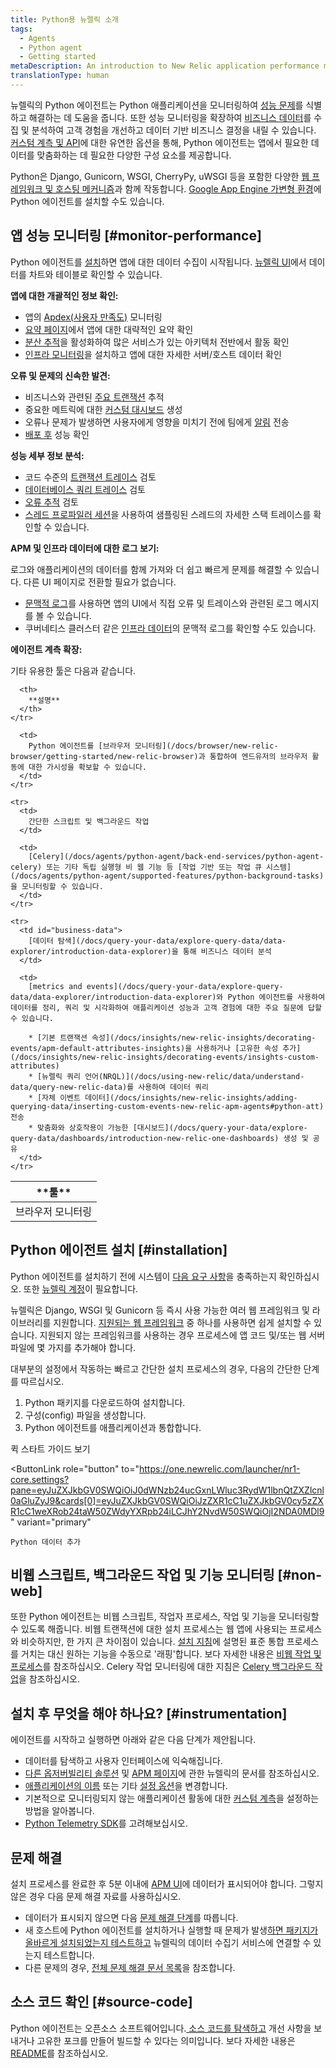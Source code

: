 ```yaml
---
title: Python용 뉴렐릭 소개
tags:
  - Agents
  - Python agent
  - Getting started
metaDescription: An introduction to New Relic application performance monitoring (APM) for Python applications.
translationType: human
---
```


뉴렐릭의 Python 에이전트는 Python 애플리케이션을 모니터링하여 [성능 문제](#monitor-performance)를 식별하고 해결하는 데 도움을 줍니다. 또한 성능 모니터링을 확장하여 [비즈니스 데이터](#business-data)를 수집 및 분석하여 고객 경험을 개선하고 데이터 기반 비즈니스 결정을 내릴 수 있습니다. [커스텀 계측 및 API](/docs/agents/python-agent/custom-instrumentation/python-custom-instrumentation)에 대한 유연한 옵션을 통해, Python 에이전트는 앱에서 필요한 데이터를 맞춤화하는 데 필요한 다양한 구성 요소를 제공합니다.

Python은 Django, Gunicorn, WSGI, CherryPy, uWSGI 등을 포함한 다양한 [웹 프레임워크 및 호스팅 메커니즘](/docs/agents/python-agent/getting-started/instrumented-python-packages)과 함께 작동합니다. [Google App Engine 가변형 환경](/docs/agents/python-agent/hosting-services/install-new-relic-python-agent-gae-flexible-environment)에 Python 에이전트를 설치할 수도 있습니다.

## 앱 성능 모니터링 [#monitor-performance]

Python 에이전트를 [설치](#installation)하면 앱에 대한 데이터 수집이 시작됩니다. [뉴렐릭 UI](/docs/new-relic-one/use-new-relic-one/get-started/introduction-new-relic-one)에서 데이터를 차트와 테이블로 확인할 수 있습니다.

**앱에 대한 개괄적인 정보 확인:**

* 앱의 [Apdex(사용자 만족도)](/docs/apm/new-relic-apm/apdex/apdex-measuring-user-satisfaction) 모니터링
* [요약 페이지](/docs/apm/applications-menu/monitoring/apm-overview-page)에서 앱에 대한 대략적인 요약 확인
* [분산 추적](/docs/apm/distributed-tracing/getting-started/introduction-distributed-tracing)을 활성화하여 많은 서비스가 있는 아키텍처 전반에서 활동 확인
* [인프라 모니터링](/docs/infrastructure/new-relic-infrastructure/getting-started/introduction-new-relic-infrastructure)을 설치하고 앱에 대한 자세한 서버/호스트 데이터 확인

**오류 및 문제의 신속한 발견:**

* 비즈니스와 관련된 [주요 트랜잭션](/docs/apm/transactions/key-transactions/key-transactions-tracking-important-transactions-or-events) 추적
* 중요한 메트릭에 대한 [커스텀 대시보드](/docs/dashboards/new-relic-dashboards/custom-dashboards/custom-dashboards) 생성
* 오류나 문제가 발생하면 사용자에게 영향을 미치기 전에 팀에게 [알림](/docs/alerts/alert-policies/understanding-alert-policies/alerting-new-relic) 전송
* [배포 후](/docs/apm/applications-menu/events/deployments-page) 성능 확인

**성능 세부 정보 분석:**

* 코드 수준의 [트랜잭션 트레이스](/docs/apm/transactions/transaction-traces/transaction-traces) 검토
* [데이터베이스 쿼리 트레이스](/apm/transactions/transaction-traces/troubleshoot-sql-statements) 검토
* [오류 추적](/docs/apm/applications-menu/events/view-apm-error-analytics) 검토
* [스레드 프로파일러 세션](/docs/apm/applications-menu/events/thread-profiler-tool)을 사용하여 샘플링된 스레드의 자세한 스택 트레이스를 확인할 수 있습니다.

**APM 및 인프라 데이터에 대한 로그 보기:**

로그와 애플리케이션의 데이터를 함께 가져와 더 쉽고 빠르게 문제를 해결할 수 있습니다. 다른 UI 페이지로 전환할 필요가 없습니다.

* [문맥적 로그](/docs/logs/logs-context/configure-logs-context-python/)를 사용하면 앱의 UI에서 직접 오류 및 트레이스와 관련된 로그 메시지를 볼 수 있습니다.
* 쿠버네티스 클러스터 같은 [인프라 데이터](/docs/logs/forward-logs/forward-your-logs-using-infrastructure-agent/)의 문맥적 로그를 확인할 수도 있습니다.

**에이전트 계측 확장:**

기타 유용한 툴은 다음과 같습니다.

<table>
  <thead>
    <tr>
      <th style={{ width: "200px" }}>
        **툴**
      </th>

      <th>
        **설명**
      </th>
    </tr>
  </thead>

  <tbody>
    <tr>
      <td>
        브라우저 모니터링
      </td>

      <td>
        Python 에이전트를 [브라우저 모니터링](/docs/browser/new-relic-browser/getting-started/new-relic-browser)과 통합하여 엔드유저의 브라우저 활동에 대한 가시성을 확보할 수 있습니다.
      </td>
    </tr>

    <tr>
      <td>
        간단한 스크립트 및 백그라운드 작업
      </td>

      <td>
        [Celery](/docs/agents/python-agent/back-end-services/python-agent-celery) 또는 기타 독립 실행형 비 웹 기능 등 [작업 기반 또는 작업 큐 시스템](/docs/agents/python-agent/supported-features/python-background-tasks)을 모니터링할 수 있습니다.
      </td>
    </tr>

    <tr>
      <td id="business-data">
        [데이터 탐색](/docs/query-your-data/explore-query-data/data-explorer/introduction-data-explorer)을 통해 비즈니스 데이터 분석
      </td>

      <td>
        [metrics and events](/docs/query-your-data/explore-query-data/data-explorer/introduction-data-explorer)와 Python 에이전트를 사용하여 데이터를 정리, 쿼리 및 시각화하여 애플리케이션 성능과 고객 경험에 대한 주요 질문에 답할 수 있습니다.

        * [기본 트랜잭션 속성](/docs/insights/new-relic-insights/decorating-events/apm-default-attributes-insights)을 사용하거나 [고유한 속성 추가](/docs/insights/new-relic-insights/decorating-events/insights-custom-attributes)
        * [뉴렐릭 쿼리 언어(NRQL)](/docs/using-new-relic/data/understand-data/query-new-relic-data)를 사용하여 데이터 쿼리
        * [자체 이벤트 데이터](/docs/insights/new-relic-insights/adding-querying-data/inserting-custom-events-new-relic-apm-agents#python-att) 전송
        * 맞춤화와 상호작용이 가능한 [대시보드](/docs/query-your-data/explore-query-data/dashboards/introduction-new-relic-one-dashboards) 생성 및 공유
      </td>
    </tr>
  </tbody>
</table>

## Python 에이전트 설치 [#installation]

Python 에이전트를 설치하기 전에 시스템이 [다음 요구 사항](/docs/agents/python-agent/getting-started/compatibility-requirements-python-agent)을 충족하는지 확인하십시오. 또한 [뉴렐릭 계정](https://newrelic.com/signup)이 필요합니다.

뉴렐릭은 Django, WSGI 및 Gunicorn 등 즉시 사용 가능한 여러 웹 프레임워크 및 라이브러리를 지원합니다. [지원되는 웹 프레임워크](/docs/agents/python-agent/getting-started/instrumented-python-packages) 중 하나를 사용하면 쉽게 설치할 수 있습니다. 지원되지 않는 프레임워크를 사용하는 경우 프로세스에 앱 코드 및/또는 웹 서버 파일에 몇 가지를 추가해야 합니다.

대부분의 설정에서 작동하는 빠르고 간단한 설치 프로세스의 경우, 다음의 간단한 단계를 따르십시오.

1. Python 패키지를 다운로드하여 설치합니다.
2. 구성(config) 파일을 생성합니다.
3. Python 에이전트를 애플리케이션과 통합합니다.

<ButtonGroup>
  <ButtonLink
    role="button"
    to="/docs/agents/python-agent/getting-started/python-agent-quick-start"
    variant="link"
  >
    퀵 스타트 가이드 보기
  </ButtonLink>

  <ButtonLink
    role="button"
    to="https://one.newrelic.com/launcher/nr1-core.settings?pane=eyJuZXJkbGV0SWQiOiJ0dWNzb24ucGxnLWluc3RydW1lbnQtZXZlcnl0aGluZyJ9&cards[0]=eyJuZXJkbGV0SWQiOiJzZXR1cC1uZXJkbGV0cy5zZXR1cC1weXRob24taW50ZWdyYXRpb24iLCJhY2NvdW50SWQiOjI2NDA0MDl9"
    variant="primary"
  >
    Python 데이터 추가
  </ButtonLink>
</ButtonGroup>

## 비웹 스크립트, 백그라운드 작업 및 기능 모니터링 [#non-web]

또한 Python 에이전트는 비웹 스크립트, 작업자 프로세스, 작업 및 기능을 모니터링할 수 있도록 해줍니다. 비웹 트랜잭션에 대한 설치 프로세스는 웹 앱에 사용되는 프로세스와 비슷하지만, 한 가지 큰 차이점이 있습니다. [설치 지침](/docs/agents/python-agent/getting-started/python-agent-quick-start)에 설명된 표준 통합 프로세스를 거치는 대신 원하는 기능을 수동으로 '래핑'합니다. 보다 자세한 내용은 [비웹 작업 및 프로세스](/docs/agents/python-agent/supported-features/python-background-tasks)를 참조하십시오. Celery 작업 모니터링에 대한 지침은 [Celery 백그라운드 작업](/docs/agents/python-agent/back-end-services/python-agent-celery)을 참조하십시오.

## 설치 후 무엇을 해야 하나요? [#instrumentation]

에이전트를 시작하고 실행하면 아래와 같은 다음 단계가 제안됩니다.

* 데이터를 탐색하고 사용자 인터페이스에 익숙해집니다.
* [다른 옵저버빌리티 솔루션](/docs/full-stack-observability/monitor-everything/get-started-new-relic-monitoring-tools/get-started-full-stack-observability) 및 [APM 페이지](/docs/apm)에 관한 뉴렐릭의 문서를 참조하십시오.
* [애플리케이션의 이름](/docs/agents/manage-apm-agents/app-naming/rename-your-application) 또는 기타 [설정 옵션](/docs/agents/python-agent/installation-configuration/python-agent-configuration)을 변경합니다.
* 기본적으로 모니터링되지 않는 애플리케이션 활동에 대한 [커스텀 계측](/docs/agents/python-agent/custom-instrumentation/python-custom-instrumentation)을 설정하는 방법을 알아봅니다.
* [Python Telemetry SDK](/docs/data-ingest-apis/get-data-new-relic/new-relic-sdks/telemetry-sdks-send-custom-telemetry-data-new-relic)를 고려해보십시오.

## 문제 해결

설치 프로세스를 완료한 후 5분 이내에 [APM UI](/docs/apm/applications-menu/monitoring/apm-overview-page)에 데이터가 표시되어야 합니다. 그렇지 않은 경우 다음 문제 해결 자료를 사용하십시오.

* 데이터가 표시되지 않으면 다음 [문제 해결 단계](/docs/agents/python-agent/troubleshooting/no-data-appears-python)를 따릅니다.
* 새 호스트에 Python 에이전트를 설치하거나 실행할 때 문제가 발생[하면 패키지가 올바르게 설치되었는지 테스트하고](/docs/agents/python-agent/installation-configuration/testing-python-agent) 뉴렐릭의 데이터 수집기 서비스에 연결할 수 있는지 테스트합니다.
* 다른 문제의 경우, [전체 문제 해결 문서 목록](/docs/agents/python-agent/troubleshooting/)을 참조합니다.

## 소스 코드 확인 [#source-code]

Python 에이전트는 오픈소스 소프트웨어입니다.[ 소스 코드를 탐색하고](https://github.com/newrelic/newrelic-python-agent) 개선 사항을 보내거나 고유한 포크를 만들어 빌드할 수 있다는 의미입니다. 보다 자세한 내용은 [README](https://github.com/newrelic/newrelic-python-agent/blob/main/README.rst)를 참조하십시오.